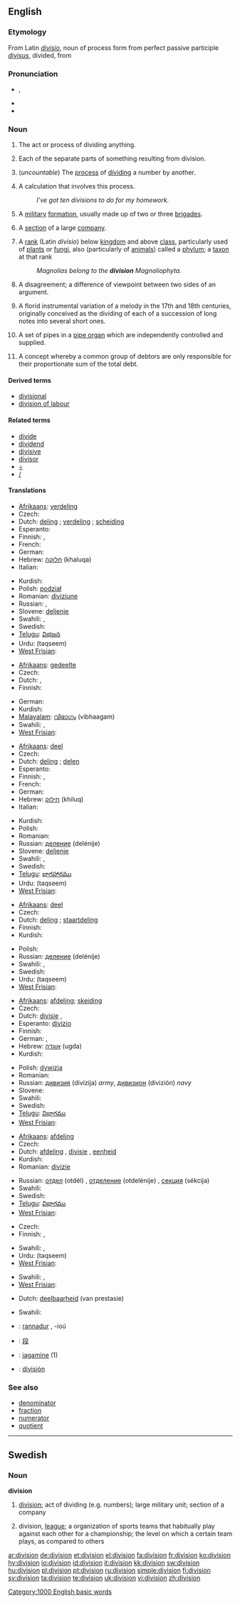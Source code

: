 {{also|división}}
==English==
{{wikipedia}}

===Etymology===
From Latin ''[[divisio]]'', noun of process form from perfect passive participle ''[[divisus]]'', divided, from {{term|divido|dīvidō|divide|lang=la}}

===Pronunciation===
* {{IPA|/dɪˈvɪʒən/}}, {{SAMPA|/dI"vIZ@n/}}
* {{audio|en-us-division.ogg|Audio (US)}}
* {{rhymes|ɪʒən}}

===Noun===
{{en-noun|s|-}}

# {{uncountable}} The act or process of dividing anything.
# Each of the separate parts of something resulting from division.
# {{arithmetic}} (''uncountable'') The [[process]] of [[divide|dividing]] a number by another.
# {{arithmetic}} A calculation that involves this process.
#: ''I've got ten divisions to do for my homework.''
# {{military}} A [[military]] [[formation]], usually made up of two or three [[brigade]]s.
# A [[section]] of a large [[company]].
# {{context|biology|taxonomy}} A [[rank]] (Latin ''divisio'') below [[kingdom]] and above [[class]], particularly used of [[plant|plants]] or [[fungus|fungi]], also (particularly of [[animal]]s) called a [[phylum]]; a [[taxon]] at that rank
#: ''Magnolias belong to the '''division''' Magnoliophyta.''
# A disagreement; a difference of viewpoint between two sides of an argument.
# {{music}} A florid instrumental variation of a melody in the 17th and 18th centuries, originally conceived as the dividing of each of a succession of long notes into several short ones.
# {{music}} A set of pipes in a [[pipe organ]] which are independently controlled and supplied.
# {{legal}} A concept whereby a common group of debtors are only responsible for their proportionate sum of the total debt.

====Derived terms====
* [[divisional]]
* [[division of labour]]

====Related terms====
* [[divide]]
* [[dividend]]
* [[divisive]]
* [[divisor]]
* [[÷]]
* [[/]]

====Translations====
{{trans-top|act or process of dividing anything}}
* [[Afrikaans]]: [[verdeling]]
* Czech: {{t-|cs|dělení|n}}
* Dutch: [[deling]] {{f}}; [[verdeling]] {{f}}; [[scheiding]] {{f}}
* Esperanto: {{t-|eo|divido|xs=Esperanto}}
* Finnish: {{t-|fi|jakaminen}}, {{t+|fi|jako}}
* French: {{t+|fr|division|f}}
* German: {{t-|de|Teilung|f}}
* Hebrew: [[חלוקה]] (khaluqa) {{f}}
* Italian: {{t+|it|divisione|f}}
{{trans-mid}}
* Kurdish: {{t+|ku|دابه‌ش|sc=ku-Arab}}
* Polish: [[podział]] {{m}}
* Romanian: [[diviziune]] {{f}}
* Russian: {{t+|ru|раздел|m|tr=razdél|sc=Cyrl}}, {{t+|ru|деление|n|tr=delénije|sc=Cyrl}}
* Slovene: [[deljenje]] {{n}}
* Swahili: {{t|sw|ugavi}},  {{t|sw|farakano}}
* Swedish: {{t+|sv|division|c}}
* [[Telugu]]: [[విభజన]]
* Urdu: {{ur-Arab|[[تقسیم]]}} (taqseem) {{f}}
* [[West Frisian]]: {{t|fy|yndieling|c|xs=West Frisian}}
{{trans-bottom}}

{{trans-top|each of the parts resulting from division}}
* [[Afrikaans]]: [[gedeelte]]
* Czech: {{t-|cs|díl|m}}
* Dutch: {{t+|nl|deel|n}}, {{t+|nl|gedeelte|n}}
* Finnish: {{t+|fi|osa}}
{{trans-mid}}
* German: {{t+|de|Teil|m}}
* Kurdish: {{t-|ku|به‌ش|sc=ku-Arab}}
* [[Malayalam]]: [[വിഭാഗം]] (vibhaagam)
* Swahili: {{t|sw|ugavi}},  {{t|sw|farakano}}
* [[West Frisian]]: {{t|fy|ôfdieling|c|xs=West Frisian}}
{{trans-bottom}}

{{trans-top|arithmetic: process of dividing a number by another}}
* [[Afrikaans]]: [[deel]]
* Czech: {{t-|cs|dělení|n}}
* Dutch: [[deling]] {{f}}; [[delen]] {{n}}
* Esperanto: {{t-|eo|divido|xs=Esperanto}}
* Finnish: {{t+|fi|jako}}, {{t-|fi|jakaminen}}
* French: {{t+|fr|division|f}}
* German: {{t+|de|Division|f}}
* Hebrew: [[חילוק]] (khiluq) {{m}}
* Italian: {{t+|it|divisione|f}}
{{trans-mid}}
* Kurdish: {{ku-Arab|[[دابه‌ش]]}}
* Polish: {{t-|pl|dzielenie|n}}
* Romanian: {{t-|ro|impartire|f}}
* Russian: [[деление]] (delénije) {{n}}
* Slovene: [[deljenje]] {{n}}
* Swahili: {{t|sw|ugavi}},  {{t|sw|farakano}}
* Swedish: {{t+|sv|division|c}}
* [[Telugu]]: [[భాగహారము]]
* Urdu: {{ur-Arab|[[تقسیم]]}} (taqseem) {{f}}
* [[West Frisian]]: {{t|fy|dieling|c|xs=West Frisian}}
{{trans-bottom}}

{{trans-top|arithmetic: calculation involving this process}}
* [[Afrikaans]]: [[deel]]
* Czech: {{t-|cs|dělení|n}}
* Dutch: [[deling]] {{f}}; [[staartdeling]] {{f}}
* Finnish: {{t+|fi|jakolasku}}
* Kurdish: {{ku-Arab|[[دابه‌ش]]}}
{{trans-mid}}
* Polish: {{t-|pl|dzielenie|n}}
* Russian: [[деление]] (delénije) {{n}}
* Swahili: {{t|sw|ugavi}},  {{t|sw|farakano}}
* Swedish: {{t+|sv|division|c}}
* Urdu: {{ur-Arab|[[تقسیم]]}} (taqseem) {{f}}
* [[West Frisian]]: {{t|fy|dieling|c|xs=West Frisian}}
{{trans-bottom}}

{{trans-top|large military unit}}
* [[Afrikaans]]: [[afdeling]]; [[skeiding]]
* Czech: {{t-|cs|divize|f}}
* Dutch: [[divisie]] {{f}},
* Esperanto: [[divizio]]
* Finnish: {{t-|fi|divisioona}}
* German: {{t+|de|Abteilung|f}}, {{t+|de|Division|f}}
* Hebrew: [[אוגדה]] (ugda) {{f}}
* Kurdish: {{ku-Arab|[[فرقه‌]]}}
{{trans-mid}}
* Polish: [[dywizja]] {{f}}
* Romanian: {{t-|ro|impartire|f}}
* Russian: [[дивизия]] (divízija) {{f}} ''army'', [[дивизион]] (divizión) {{m}} ''navy''
* Slovene: {{t+|sl|divizija|f}}
* Swahili: {{t|sw|farakano}}
* Swedish: {{t+|sv|division|c}}
* [[Telugu]]: [[విభాగము]]
* [[West Frisian]]: {{t|fy|divyzje|c|xs=West Frisian}}
{{trans-bottom}}

{{trans-top|section of a large company}}
* [[Afrikaans]]: [[afdeling]]
* Czech: {{t-|cs|divize|f}}
* Dutch: [[afdeling]] {{f}}, [[divisie]] {{f}}, [[eenheid]] {{f}}
* Kurdish: {{t-|ku|به‌ش|sc=ku-Arab}}
* Romanian: [[divizie]] {{f}}
{{trans-mid}}
* Russian: [[отдел]] (otdél) {{m}}, [[отделение]] (otdelénije) {{n}}, [[секция]] (sékcija) {{f}}
* Swahili: {{t|sw|farakano}}
* Swedish: {{t+|sv|division|c}}
* [[Telugu]]: [[విభాగము]]
* [[West Frisian]]: {{t|fy|divyzje|c|xs=West Frisian}}
{{trans-bottom}}

{{trans-top|biology: taxonomic classification of plants}}
* Czech: {{t-|cs|oddělení|f}}
* Finnish: {{t+|fi|kaari}}, {{t-|fi|pääjakso}}
{{trans-mid}}
* Swahili: {{t|sw|ugavi}},  {{t|sw|farakano}}
* Urdu: {{ur-Arab|[[تقسیم]]}} (taqseem) {{f}}
* [[West Frisian]]: {{t-|fy|klasse|c|xs=West Frisian}}
{{trans-bottom}}

{{trans-top|disagreement; a difference of viewpoint}}
* Swahili: {{t|sw|ugavi}},  {{t|sw|farakano}}
* [[West Frisian]]: {{t|fy|ôfstimming|c|xs=West Frisian}}
{{trans-mid}}
{{trans-bottom}}

{{trans-top|law: concept of separate responsibility}}
* Dutch: [[deelbaarheid]] (van prestasie) {{f}}
{{trans-mid}}
* Swahili: {{t|sw|ugavi}}
{{trans-bottom}}

{{checktrans-top}}
* {{ttbc|Breton}}: [[rannadur]] {{m}}, -ioú {{p}}
* {{ttbc|CJKV Characters}}: [[段]]
* {{ttbc|Estonian}}: [[jagamine]] (1)
* {{ttbc|Spanish}}: [[división]] {{f}}
{{trans-bottom}}

===See also===
* [[denominator]]
* [[fraction]]
* [[numerator]]
* [[quotient]]

[[Category:1000 English basic words]]

----

==Swedish==

===Noun===
{{sv-noun-reg-r-c|2=divisione}}
'''division''' {{c}}

# [[division#English|division]]; act of dividing (e.g. numbers); large military unit; section of a company
# {{sports}} division, [[league]]; a organization of sports teams that habitually play against each other for a championship; the level on which a certain team plays, as compared to others

[[ar:division]]
[[de:division]]
[[et:division]]
[[el:division]]
[[fa:division]]
[[fr:division]]
[[ko:division]]
[[hy:division]]
[[io:division]]
[[id:division]]
[[it:division]]
[[kk:division]]
[[sw:division]]
[[hu:division]]
[[pl:division]]
[[pt:division]]
[[ru:division]]
[[simple:division]]
[[fi:division]]
[[sv:division]]
[[ta:division]]
[[te:division]]
[[uk:division]]
[[vi:division]]
[[zh:division]]